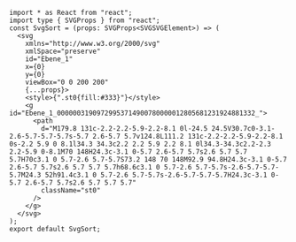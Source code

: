 ```tsx
import * as React from "react";
import type { SVGProps } from "react";
const SvgSort = (props: SVGProps<SVGSVGElement>) => (
  <svg
    xmlns="http://www.w3.org/2000/svg"
    xmlSpace="preserve"
    id="Ebene_1"
    x={0}
    y={0}
    viewBox="0 0 200 200"
    {...props}>
    <style>{".st0{fill:#333}"}</style>
    <g id="Ebene_1_00000031909729953714900780000012805681231924881332_">
      <path
        d="M179.8 131c-2.2-2.2-5.9-2.2-8.1 0l-24.5 24.5V30.7c0-3.1-2.6-5.7-5.7-5.7s-5.7 2.6-5.7 5.7v124.8L111.2 131c-2.2-2.2-5.9-2.2-8.1 0s-2.2 5.9 0 8.1l34.3 34.3c2.2 2.2 5.9 2.2 8.1 0l34.3-34.3c2.2-2.3 2.2-5.9 0-8.1M70 148H24.3c-3.1 0-5.7 2.6-5.7 5.7s2.6 5.7 5.7 5.7H70c3.1 0 5.7-2.6 5.7-5.7S73.2 148 70 148M92.9 94.8H24.3c-3.1 0-5.7 2.6-5.7 5.7s2.6 5.7 5.7 5.7h68.6c3.1 0 5.7-2.6 5.7-5.7s-2.6-5.7-5.7-5.7M24.3 52h91.4c3.1 0 5.7-2.6 5.7-5.7s-2.6-5.7-5.7-5.7H24.3c-3.1 0-5.7 2.6-5.7 5.7s2.6 5.7 5.7 5.7"
        className="st0"
      />
    </g>
  </svg>
);
export default SvgSort;

```